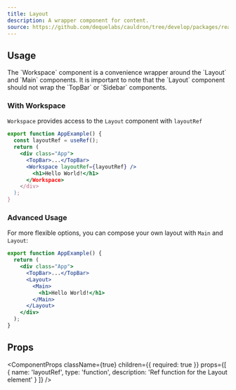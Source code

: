 ```yaml
---
title: Layout
description: A wrapper component for content.
source: https://github.com/dequelabs/cauldron/tree/develop/packages/react/src/components/Layout/index.tsx
---
```



## Usage

<Note>
  The `Workspace` component is a convenience wrapper around the `Layout` and
  `Main` components. It is important to note that the `Layout` component should
  not wrap the `TopBar` or `Sidebar` components.
</Note>

### With Workspace

`Workspace` provides access to the `Layout` component with `layoutRef`

```jsx
export function AppExample() {
  const layoutRef = useRef();
  return (
    <div class="App">
      <TopBar>...</TopBar>
      <Workspace layoutRef={layoutRef} />
        <h1>Hello World!</h1>
      </Workspace>
    </div>
  );
}
```

### Advanced Usage

For more flexible options, you can compose your own layout with `Main` and `Layout`:

```jsx
export function AppExample() {
  return (
    <div class="App">
      <TopBar>...</TopBar>
      <Layout>
        <Main>
          <h1>Hello World!</h1>
        </Main>
      </Layout>
    </div>
  );
}
```

## Props

<ComponentProps
  className={true}
  children={{ required: true }}
  props={[
    {
      name: 'layoutRef',
      type: 'function',
      description: 'Ref function for the Layout element'
    }
  ]}
/>
